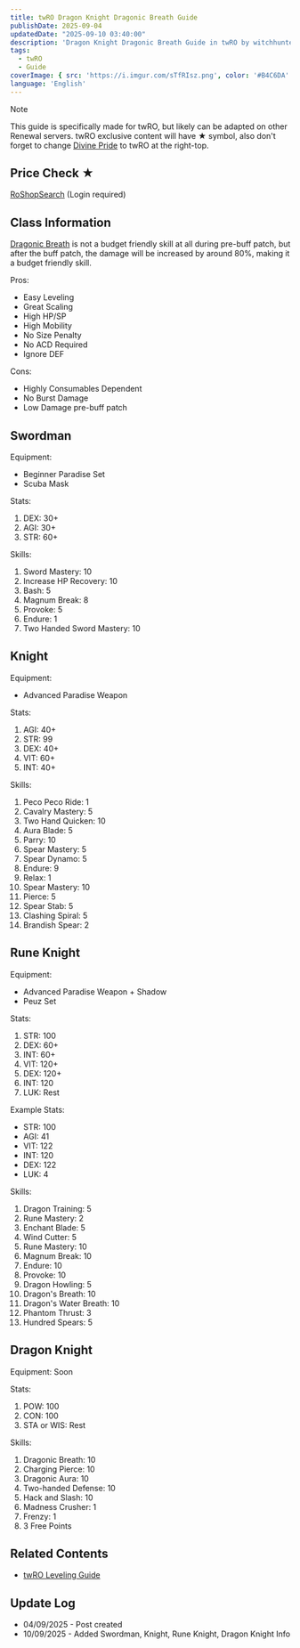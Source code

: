 ```yaml
---
title: twRO Dragon Knight Dragonic Breath Guide
publishDate: 2025-09-04
updatedDate: "2025-09-10 03:40:00"
description: 'Dragon Knight Dragonic Breath Guide in twRO by witchhunted'
tags:
  - twRO
  - Guide
coverImage: { src: 'https://i.imgur.com/sTfRIsz.png', color: '#B4C6DA' }
language: 'English'
---
```


> [!NOTE]
> This guide is specifically made for twRO, but likely can be adapted on other Renewal servers.
> twRO exclusive content will have ★ symbol, also don't forget to change [Divine Pride](https://www.divine-pride.net) to twRO at the right-top.

## Price Check ★

[RoShopSearch](https://event.gnjoy.com.tw/Ro/RoShopSearch) (Login required)

## Class Information

[Dragonic Breath](https://www.divine-pride.net/database/skill/6001) is not a budget friendly skill at all during pre-buff patch, but after the buff patch, the damage will be
increased by around 80%, making it a budget friendly skill.

Pros:
- Easy Leveling
- Great Scaling
- High HP/SP
- High Mobility
- No Size Penalty
- No ACD Required
- Ignore DEF

Cons:
- Highly Consumables Dependent
- No Burst Damage
- Low Damage pre-buff patch

## Swordman

Equipment:
- Beginner Paradise Set
- Scuba Mask

Stats:
1. DEX: 30+
2. AGI: 30+
3. STR: 60+

Skills:
1. Sword Mastery: 10
2. Increase HP Recovery: 10
3. Bash: 5
4. Magnum Break: 8
5. Provoke: 5
6. Endure: 1
7. Two Handed Sword Mastery: 10

## Knight

Equipment:
- Advanced Paradise Weapon

Stats:
1. AGI: 40+
2. STR: 99
3. DEX: 40+
4. VIT: 60+
5. INT: 40+

Skills:
1. Peco Peco Ride: 1
2. Cavalry Mastery: 5
3. Two Hand Quicken: 10
4. Aura Blade: 5
5. Parry: 10
6. Spear Mastery: 5
7. Spear Dynamo: 5
8. Endure: 9
9. Relax: 1
10. Spear Mastery: 10
11. Pierce: 5
12. Spear Stab: 5
13. Clashing Spiral: 5
14. Brandish Spear: 2

## Rune Knight

Equipment:
- Advanced Paradise Weapon + Shadow
- Peuz Set

Stats:
1. STR: 100
2. DEX: 60+
3. INT: 60+
4. VIT: 120+
5. DEX: 120+
6. INT: 120
7. LUK: Rest

Example Stats:
- STR: 100
- AGI: 41
- VIT: 122
- INT: 120
- DEX: 122
- LUK: 4

Skills:
1. Dragon Training: 5
2. Rune Mastery: 2
3. Enchant Blade: 5
4. Wind Cutter: 5
5. Rune Mastery: 10
6. Magnum Break: 10
7. Endure: 10
8. Provoke: 10
9. Dragon Howling: 5
10. Dragon's Breath: 10
11. Dragon's Water Breath: 10
12. Phantom Thrust: 3
13. Hundred Spears: 5

## Dragon Knight

Equipment:
Soon

Stats:
1. POW: 100
2. CON: 100
3. STA or WIS: Rest

Skills:
1. Dragonic Breath: 10
2. Charging Pierce: 10
3. Dragonic Aura: 10
4. Two-handed Defense: 10
5. Hack and Slash: 10
6. Madness Crusher: 1
7. Frenzy: 1
8. 3 Free Points

## Related Contents

- [twRO Leveling Guide](twro_leveling_guide)

## Update Log

- 04/09/2025 - Post created
- 10/09/2025 - Added Swordman, Knight, Rune Knight, Dragon Knight Info